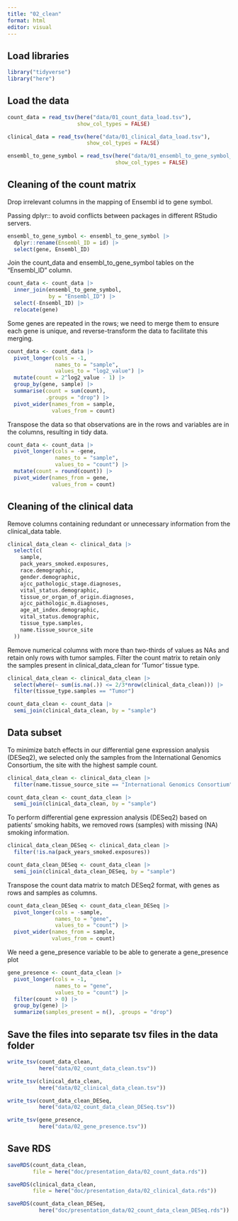 ```yaml
---
title: "02_clean"
format: html
editor: visual
---
```


## Load libraries

```r

library("tidyverse")
library("here")
```

## Load the data

```r

count_data = read_tsv(here("data/01_count_data_load.tsv"),
                      show_col_types = FALSE)

clinical_data = read_tsv(here("data/01_clinical_data_load.tsv"),
                         show_col_types = FALSE)

ensembl_to_gene_symbol = read_tsv(here("data/01_ensembl_to_gene_symbol_load.tsv"),
                                  show_col_types = FALSE)
```

## Cleaning of the count matrix

Drop irrelevant columns in the mapping of Ensembl id to gene symbol.

Passing dplyr:: to avoid conflicts between packages in different RStudio servers.

```r

ensembl_to_gene_symbol <- ensembl_to_gene_symbol |>
  dplyr::rename(Ensembl_ID = id) |>
  select(gene, Ensembl_ID)
```

Join the count_data and ensembl_to_gene_symbol tables on the "Ensembl_ID" column.

```r

count_data <- count_data |>
  inner_join(ensembl_to_gene_symbol, 
             by = "Ensembl_ID") |>
  select(-Ensembl_ID) |>
  relocate(gene)
```

Some genes are repeated in the rows; we need to merge them to ensure each gene is unique, and reverse-transform the data to facilitate this merging.

```r

count_data <- count_data |>
  pivot_longer(cols = -1,
               names_to = "sample", 
               values_to = "log2_value") |>
  mutate(count = 2^log2_value - 1) |>
  group_by(gene, sample) |>
  summarise(count = sum(count), 
            .groups = "drop") |>
  pivot_wider(names_from = sample,
              values_from = count)
```

Transpose the data so that observations are in the rows and variables are in the columns, resulting in tidy data.

```r

count_data <- count_data |>
  pivot_longer(cols = -gene, 
               names_to = "sample",
               values_to = "count") |>
  mutate(count = round(count)) |>
  pivot_wider(names_from = gene,
              values_from = count)
```

## Cleaning of the clinical data

Remove columns containing redundant or unnecessary information from the clinical_data table.

```r

clinical_data_clean <- clinical_data |>
  select(c(
    sample,
    pack_years_smoked.exposures,
    race.demographic, 
    gender.demographic, 
    ajcc_pathologic_stage.diagnoses, 
    vital_status.demographic, 
    tissue_or_organ_of_origin.diagnoses, 
    ajcc_pathologic_m.diagnoses,
    age_at_index.demographic,
    vital_status.demographic,
    tissue_type.samples, 
    name.tissue_source_site
  ))
```

Remove numerical columns with more than two-thirds of values as NAs and retain only rows with tumor samples. Filter the count matrix to retain only the samples present in clinical_data_clean for 'Tumor' tissue type.

```r

clinical_data_clean <- clinical_data_clean |>
  select(where(~ sum(is.na(.)) <= 2/3*nrow(clinical_data_clean))) |>
  filter(tissue_type.samples == "Tumor")
```

```r

count_data_clean <- count_data |>
  semi_join(clinical_data_clean, by = "sample")
```

## Data subset

To minimize batch effects in our differential gene expression analysis (DESeq2), we selected only the samples from the International Genomics Consortium, the site with the highest sample count.

```r

clinical_data_clean <- clinical_data_clean |> 
  filter(name.tissue_source_site == "International Genomics Consortium" )
```

```r

count_data_clean <- count_data_clean |>
  semi_join(clinical_data_clean, by = "sample")
```

To perform differential gene expression analysis (DESeq2) based on patients' smoking habits, we removed rows (samples) with missing (NA) smoking information.

```r

clinical_data_clean_DESeq <- clinical_data_clean |> 
  filter(!is.na(pack_years_smoked.exposures))
```

```r

count_data_clean_DESeq <- count_data_clean |>
  semi_join(clinical_data_clean_DESeq, by = "sample")
```

Transpose the count data matrix to match DESeq2 format, with genes as rows and samples as columns.

```r

count_data_clean_DESeq <- count_data_clean_DESeq |>
  pivot_longer(cols = -sample, 
               names_to = "gene", 
               values_to = "count") |>
  pivot_wider(names_from = sample, 
              values_from = count)
```

We need a gene_presence variable to be able to generate a gene_presence plot

```r
gene_presence <- count_data_clean |>
  pivot_longer(cols = -1,
               names_to = "gene",
               values_to = "count") |>
  filter(count > 0) |>
  group_by(gene) |>
  summarize(samples_present = n(), .groups = "drop")
```

## Save the files into separate tsv files in the data folder

```r

write_tsv(count_data_clean, 
          here("data/02_count_data_clean.tsv"))
```

```r

write_tsv(clinical_data_clean, 
          here("data/02_clinical_data_clean.tsv"))
```

```r
write_tsv(count_data_clean_DESeq, 
          here("data/02_count_data_clean_DESeq.tsv"))
```

```r
write_tsv(gene_presence, 
          here("data/02_gene_presence.tsv"))
```

## Save RDS

```r

saveRDS(count_data_clean, 
        file = here("doc/presentation_data/02_count_data.rds"))
```

```r

saveRDS(clinical_data_clean, 
        file = here("doc/presentation_data/02_clinical_data.rds"))
```

```r

saveRDS(count_data_clean_DESeq, 
          here("doc/presentation_data/02_count_data_clean_DESeq.rds"))
```
